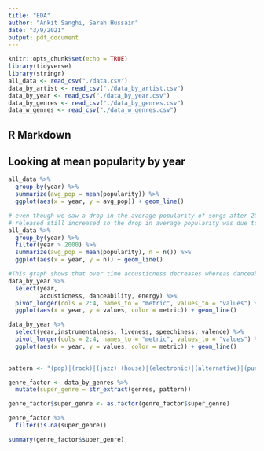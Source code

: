 ```yaml
---
title: "EDA"
author: "Ankit Sanghi, Sarah Hussain"
date: "3/9/2021"
output: pdf_document
---
```


```r
knitr::opts_chunk$set(echo = TRUE)
library(tidyverse)
library(stringr)
all_data <- read_csv("./data.csv")
data_by_artist <- read_csv("./data_by_artist.csv")
data_by_year <- read_csv("./data_by_year.csv")
data_by_genres <- read_csv("./data_by_genres.csv")
data_w_genres <- read_csv("./data_w_genres.csv")
```

## R Markdown

## Looking at mean popularity by year
```r
all_data %>%
  group_by(year) %>%
  summarize(avg_pop = mean(popularity)) %>%
  ggplot(aes(x = year, y = avg_pop)) + geom_line()

# even though we saw a drop in the average popularity of songs after 2000, the number of songs
# released still increased so the drop in average popularity was due to some other reason
all_data %>%
  group_by(year) %>%
  filter(year > 2000) %>%
  summarize(avg_pop = mean(popularity), n = n()) %>%
  ggplot(aes(x = year, y = n)) + geom_line()
```

```r
#This graph shows that over time acousticness decreases whereas danceability and energy increase. 
data_by_year %>%
  select(year,
         acousticness, danceability, energy) %>%
  pivot_longer(cols = 2:4, names_to = "metric", values_to = "values") %>%
  ggplot(aes(x = year, y = values, color = metric)) + geom_line()

```



```r
data_by_year %>%
  select(year,instrumentalness, liveness, speechiness, valence) %>%
  pivot_longer(cols = 2:4, names_to = "metric", values_to = "values") %>%
  ggplot(aes(x = year, y = values, color = metric)) + geom_line()
  
```

```r
pattern <- "(pop)|(rock)|(jazz)|(house)|(electronic)|(alternative)|(punk)|(metal)|(hip hop)|(classical)|(r&b)|(rap)|(edm)|(country)|(indie)|(folk)|(reggae)|(dance)"

genre_factor <- data_by_genres %>%
  mutate(super_genre = str_extract(genres, pattern))

genre_factor$super_genre <- as.factor(genre_factor$super_genre)

genre_factor %>%
  filter(is.na(super_genre))

summary(genre_factor$super_genre)
  
```

